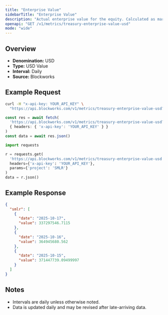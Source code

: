 ```yaml
---
title: "Enterprise Value"
sidebarTitle: "Enterprise Value"
description: "Actual enterprise value for the equity. Calculated as market cap - liabilities + assets"
openapi: "GET /v1/metrics/treasury-enterprise-value-usd"
mode: "wide"
---
```


## Overview

- **Denomination:** USD
- **Type:** USD Value
- **Interval:** Daily
- **Source:** Blockworks

## Example Request

<CodeGroup>

```bash cURL
curl -H "x-api-key: YOUR_API_KEY" \
  "https://api.blockworks.com/v1/metrics/treasury-enterprise-value-usd?project=SMLR"
```

```typescript TypeScript
const res = await fetch(
  'https://api.blockworks.com/v1/metrics/treasury-enterprise-value-usd?project=SMLR',
  { headers: { 'x-api-key': 'YOUR_API_KEY' } }
)
const data = await res.json()
```

```python Python
import requests

r = requests.get(
  'https://api.blockworks.com/v1/metrics/treasury-enterprise-value-usd',
  headers={'x-api-key': 'YOUR_API_KEY'},
  params={'project': 'SMLR'}
)
data = r.json()
```

</CodeGroup>

## Example Response

```json
{
  "smlr": [
    {
      "date": "2025-10-17",
      "value": 337297546.7115
    },
    {
      "date": "2025-10-16",
      "value": 364945680.562
    },
    {
      "date": "2025-10-15",
      "value": 371447739.09499997
    }
  ]
}
```

## Notes
- Intervals are daily unless otherwise noted.
- Data is updated daily and may be revised after late-arriving data.